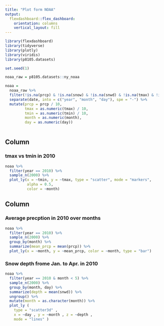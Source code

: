```yaml
---
title: "Plot form NOAA"
output: 
  flexdashboard::flex_dashboard:
    orientation: columns
    vertical_layout: fill
---
```


```r
library(flexdashboard)
library(tidyverse)
library(plotly)
library(viridis)
library(p8105.datasets)
```

```r
set.seed(1)

noaa_raw = p8105.datasets::ny_noaa

noaa = 
  noaa_raw %>% 
  filter(!is.na(prcp) & !is.na(snow) & !is.na(snwd) & !is.na(tmax) & !is.na(tmin)) %>% 
  separate(date, into = c("year", "month", "day"), spe = "-") %>% 
  mutate(prcp = prcp / 10,
         tmax = as.numeric(tmax) / 10,
         tmin = as.numeric(tmin) / 10,
         month = as.numeric(month),
         day = as.numeric(day)) 
  
```


Column {data-width=650}
-----------------------------------------------------------------------

### tmax vs tmin in 2010

```r
noaa %>%
  filter(year == 2010) %>% 
  sample_n(2000) %>% 
  plot_ly(x = ~tmin, y = ~tmax, type = "scatter", mode = "markers", 
          alpha = 0.5, 
          color = ~month)
```

Column {data-width=350}
-----------------------------------------------------------------------

### Average precption in 2010 over months

```r
noaa %>% 
  filter(year == 2010) %>% 
  sample_n(2000) %>% 
  group_by(month) %>% 
  summarize(mean_prcp = mean(prcp)) %>% 
  plot_ly(x = ~month, y = ~mean_prcp, color = ~month, type = "bar")
```

### Snow depth frome Jan. to Apr. in 2010

```r
noaa %>% 
  filter(year == 2010 & month < 5) %>%
  sample_n(2000) %>% 
  group_by(month, day) %>% 
  summarize(depth = mean(snwd)) %>% 
  ungroup() %>% 
  mutate(month = as.character(month)) %>% 
  plot_ly (
    type = "scatter3d" , 
    x = ~day , y = ~month , z = ~depth ,
    mode = "lines" )
```


